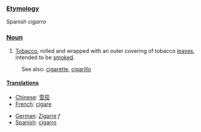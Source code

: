 ===[[Etymology]]===

Spanish ''cigarro''

===[[Noun]]===

# [[Tobacco]], rolled and wrapped with an outer covering of tobacco [[leaves]], intended to be [[smoke]]d.

:See also: [[cigarette]], [[cigarillo]]

====[[Translations]]====
*[[Chinese]]: [[雪茄]]
*[[French]]: [[cigare]]

*[[German]]: [[Zigarre]] ''f''
*[[Spanish]]: [[cigarro]]